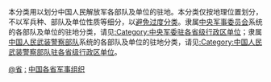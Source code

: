 本分类用以划分中国人民解放军各部队及单位的驻地。本分类仅按地理位置划分，不以军兵种、部队及单位性质等细分，以[[Wikipedia:分类|避免过度分类]]。隶属[[中央军事委员会|中央军事委员会]]系统的各部队及单位的驻地分类，请见[[:Category:中央军委驻各省级行政区单位|:Category:中央军委驻各省级行政区单位]]；隶属[[中国人民武装警察部队|中国人民武装警察部队]]系统的各部队及单位的驻地分类，请见[[:Category:中国人民武装警察部队驻各省级行政区单位|:Category:中国人民武装警察部队驻各省级行政区单位]]。

[[Category:中国人民解放军单位|@省]]
[[Category:中华人民共和国各省军事|:]]
[[Category:中国各省军事组织|]]